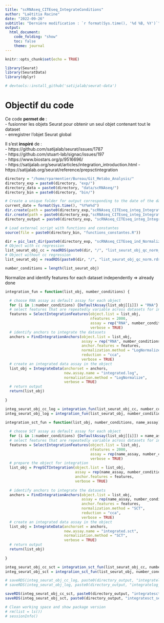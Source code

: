 ```yaml
---
title: "scRNAseq_CITEseq_IntegrateConditions"
author: "Laëtitia Racine"
date: "2022-09-26"
subtitle: "Dernière modification : `r format(Sys.time(), '%d %B, %Y')`"
output:
  html_document:
    code_folding: "show"
    toc: false
    theme: journal
---
```



```r
knitr::opts_chunk$set(echo = TRUE)
```

```r

library(Seurat)
library(SeuratData)
library(dplyr)

# devtools::install_github('satijalab/seurat-data')

```

# Objectif du code 

Ce code **permet de** :  
- fusionner les objets Seurat pour obtenir un seul objet contenant tout le dataset  
- enregistrer l'objet Seurat global  

Il s'est **inspiré** de :   
- https://github.com/satijalab/seurat/issues/1787   
- https://github.com/stuart-lab/signac/issues/197  
- https://www.biostars.org/p/9516696/  
- https://satijalab.org/seurat/articles/integration_introduction.html 
- https://satijalab.org/seurat/reference/prepsctintegration


```r

directory = "/home/rparmentier/Bureau/Git_Metabo_Analysis/"
directory_exp = paste0(directory, "exp/")
directory_data = paste0(directory, "data/scRNAseq/")
directory_bin = paste0(directory, "bin/")

# Create a unique folder for output corresponding to the date of the day
current_date = format(Sys.time(), "%Y%m%d")
dir.create(path = paste0(directory_exp,"scRNAseq_CITEseq_integ_IntegrateConditions/"))
dir.create(path = paste0(directory_exp,"scRNAseq_CITEseq_integ_IntegrateConditions/", current_date))
directory_output = paste0(directory_exp, "scRNAseq_CITEseq_integ_IntegrateConditions/", current_date, "/")

# Load external script with functions and constantes 
source(file = paste0(directory_bin, "functions_constantes.R"))

```

```r

dir = pic_last_dir(paste0(directory_exp, "scRNAseq_CITEseq_ind_NormalizeData/"))
# Object with cc regression
list_seurat_obj_cc = readRDS(paste0(dir, "/", "list_seurat_obj_qc_norm_ccr.rds"))
# Object without cc regression
list_seurat_obj = readRDS(paste0(dir, "/", "list_seurat_obj_qc_norm.rds"))

number_conditions = length(list_seurat_obj)

```
Normalize and identify features for each dataset independently => already done

```r

integration_fun = function(list_obj, number_conditions) {

  # choose RNA assay as default assay for each object
  for (i in 1:number_conditions) {DefaultAssay(list_obj[[i]]) = "RNA"}
  # select features that are repeatedly variable across datasets for integration
  features = SelectIntegrationFeatures(object.list = list_obj,
                                       nfeatures = 2000, 
                                       assay = rep("RNA", number_conditions),
                                       verbose = TRUE)
  # identify anchors to integrate the datasets
  anchors = FindIntegrationAnchors(object.list = list_obj,
                                   assay = rep("RNA", number_conditions),
                                   anchor.features = features,
                                   normalization.method = "LogNormalize",
                                   reduction = "cca",
                                   verbose = TRUE)
  # create an integrated data assay in the object
  list_obj = IntegrateData(anchorset = anchors, 
                           new.assay.name = "integrated.log",
                           normalization.method = "LogNormalize",
                           verbose = TRUE)
  # return output
  return(list_obj)
  
}

integ_seurat_obj_cc_log = integration_fun(list_seurat_obj_cc, number_conditions)
integ_seurat_obj_log = integration_fun(list_seurat_obj, number_conditions)

```

```r


integration_sct_fun = function(list_obj, number_conditions, name_assay) {
  
  # choose SCT assay as default assay for each object
  for (i in 1:number_conditions) {DefaultAssay(list_obj[[i]]) = name_assay}
  # select features that are repeatedly variable across datasets for integration
  features = SelectIntegrationFeatures(object.list = list_obj,
                                       nfeatures = 2000, 
                                       assay = rep(name_assay, number_conditions),
                                       verbose = TRUE)
  # prepare the object for integration
  list_obj = PrepSCTIntegration(object.list = list_obj,
                                assay = rep(name_assay, number_conditions),
                                anchor.features = features,
                                verbose = TRUE)
  
  # identify anchors to integrate the datasets
  anchors = FindIntegrationAnchors(object.list = list_obj,
                                   assay = rep(name_assay, number_conditions),
                                   anchor.features = features,
                                   normalization.method = "SCT",
                                   reduction = "cca",
                                   verbose = TRUE)
  # create an integrated data assay in the object
  list_obj = IntegrateData(anchorset = anchors, 
                           new.assay.name = "integrated.sct",
                           normalization.method = "SCT",
                           verbose = TRUE)
  # return output
  return(list_obj)
  
}

integ_seurat_obj_cc_sct = integration_sct_fun(list_seurat_obj_cc, number_conditions, "SCT_with_ccreg")
integ_seurat_obj_sct = integration_sct_fun(list_seurat_obj, number_conditions, "SCT_without_ccreg")

```

```r

# saveRDS(integ_seurat_obj_cc_log, paste0(directory_output, "integratelog_seurat_obj_qc_norm_ccr.rds"))
# saveRDS(integ_seurat_obj_log, paste0(directory_output, "integratelog_seurat_obj_qc_norm.rds"))

saveRDS(integ_seurat_obj_cc_sct, paste0(directory_output, "integratesct_seurat_obj_qc_norm_ccr.rds"))
saveRDS(integ_seurat_obj_sct, paste0(directory_output, "integratesct_seurat_obj_qc_norm.rds"))

```

```r

# Clean working space and show package version
# rm(list = ls())
# sessionInfo()

```
